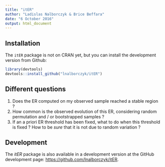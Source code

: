 ```yaml
---
title: "itER"
author: "Ladislas Nalborczyk & Brice Beffara"
date: "6 October 2016"
output: html_document
---
```


## Installation

The `itER` package is not on CRAN yet, but you can install the development version from Github:

```r
library(devtools)
devtools::install_github("lnalborczyk/itER")
```

## Different questions

1. Does the ER computed on my observed sample reached a stable region ?
2. How common is the observed evolution of this ER, considering random permutation and / or bootstrapped samples ?
3. If an a priori ER threshold has been fixed, what to do when this threshold is fixed ? How to be *sure* that it is not due to random variation ?

## Development

The *itER* package is also available in a development version at the GitHub development page: [https://github.com/lnalborczyk/itER](https://github.com/lnalborczyk/itER).

